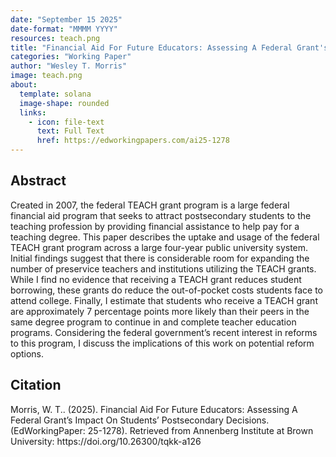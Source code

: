 ```yaml
---
date: "September 15 2025"
date-format: "MMMM YYYY"
resources: teach.png
title: "Financial Aid For Future Educators: Assessing A Federal Grant's Impact On Students' Postsecondary Decisions"
categories: "Working Paper"
author: "Wesley T. Morris"
image: teach.png
about:
  template: solana
  image-shape: rounded
  links:
    - icon: file-text
      text: Full Text
      href: https://edworkingpapers.com/ai25-1278
---
```


## Abstract

Created in 2007, the federal TEACH grant program is a large federal financial aid program that seeks to attract postsecondary students to the teaching profession by providing financial assistance to help pay for a teaching degree. This paper describes the uptake and usage of the federal TEACH grant program across a large four-year public university system. Initial findings suggest that there is considerable room for expanding the number of preservice teachers and institutions utilizing the TEACH grants. While I find no evidence that receiving a TEACH grant reduces student borrowing, these grants do reduce the out-of-pocket costs students face to attend college. Finally, I estimate that students who receive a TEACH grant are approximately 7 percentage points more likely than their peers in the same degree program to continue in and complete teacher education programs. Considering the federal government’s recent interest in reforms to this program, I discuss the implications of this work on potential reform options.

## Citation

Morris, W. T.. (2025). Financial Aid For Future Educators: Assessing A Federal Grant's Impact On Students' Postsecondary Decisions. (EdWorkingPaper: 25-1278). Retrieved from Annenberg Institute at Brown University: https://doi.org/10.26300/tqkk-a126

